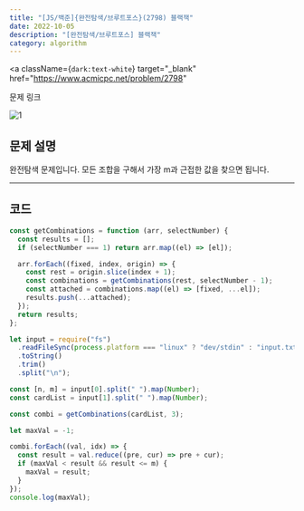 ---
title: "[JS/백준]{완전탐색/브루트포스}(2798) 블랙잭"
date: 2022-10-05
description: "[완전탐색/브루트포스] 블랙잭"
category: algorithm
---

<a
  className={`dark:text-white`}
  target="_blank"
  href="https://www.acmicpc.net/problem/2798"
>
  문제 링크
</a>

![1](https://user-images.githubusercontent.com/75124028/194060623-3165a045-c117-456b-86aa-d7734872c01a.PNG)

<h2 className={`dark:text-white`}>문제 설명</h2>

완전탐색 문제입니다. 모든 조합을 구해서 가장 m과 근접한 값을 찾으면 됩니다.

---

<h2 className={`dark:text-white`}>코드</h2>

```js showLineNumbers
const getCombinations = function (arr, selectNumber) {
  const results = [];
  if (selectNumber === 1) return arr.map((el) => [el]);

  arr.forEach((fixed, index, origin) => {
    const rest = origin.slice(index + 1);
    const combinations = getCombinations(rest, selectNumber - 1);
    const attached = combinations.map((el) => [fixed, ...el]);
    results.push(...attached);
  });
  return results;
};

let input = require("fs")
  .readFileSync(process.platform === "linux" ? "dev/stdin" : "input.txt")
  .toString()
  .trim()
  .split("\n");

const [n, m] = input[0].split(" ").map(Number);
const cardList = input[1].split(" ").map(Number);

const combi = getCombinations(cardList, 3);

let maxVal = -1;

combi.forEach((val, idx) => {
  const result = val.reduce((pre, cur) => pre + cur);
  if (maxVal < result && result <= m) {
    maxVal = result;
  }
});
console.log(maxVal);
```
